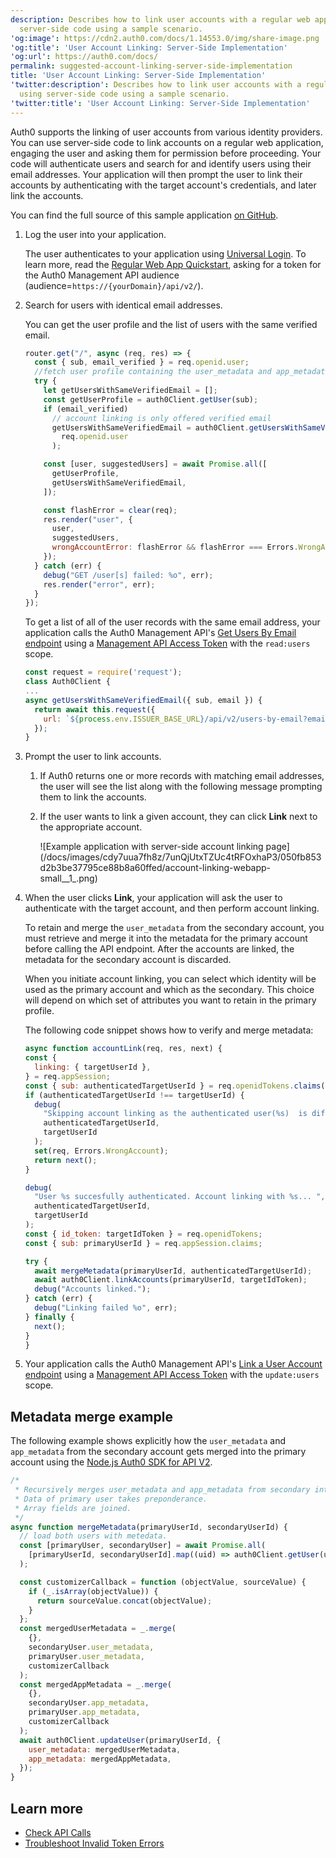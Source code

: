 ```yaml
---
description: Describes how to link user accounts with a regular web app using
  server-side code using a sample scenario.
'og:image': https://cdn2.auth0.com/docs/1.14553.0/img/share-image.png
'og:title': 'User Account Linking: Server-Side Implementation'
'og:url': https://auth0.com/docs/
permalink: suggested-account-linking-server-side-implementation
title: 'User Account Linking: Server-Side Implementation'
'twitter:description': Describes how to link user accounts with a regular web app
  using server-side code using a sample scenario.
'twitter:title': 'User Account Linking: Server-Side Implementation'
---
```

Auth0 supports the linking of user accounts from various <Tooltip tip="Identity Provider (IdP): Service that stores and manages digital identities." cta="View Glossary" href="/docs/glossary?term=identity+providers">identity providers</Tooltip>. You can use server-side code to link accounts on a regular web application, engaging the user and asking them for permission before proceeding. Your code will authenticate users and search for and identify users using their email addresses. Your application will then prompt the user to link their accounts by authenticating with the target account's credentials, and later link the accounts.

You can find the full source of this sample application [on GitHub](https://github.com/auth0-samples/auth0-link-accounts-sample/tree/master/RegularWebApp).

1. Log the user into your application.<br />

   The user authenticates to your application using [Universal Login](/docs/authenticate/login/auth0-universal-login). To learn more, read the [Regular Web App Quickstart](/docs/quickstart/webapp), asking for a token for the Auth0 Management API audience (audience=`https://{yourDomain}/api/v2/`).
2. Search for users with identical email addresses.<br />

   You can get the user profile and the list of users with the same verified email.

   ```javascript lines expandable
   router.get("/", async (req, res) => {
     const { sub, email_verified } = req.openid.user;
     //fetch user profile containing the user_metadata and app_metadata properties
     try {
       let getUsersWithSameVerifiedEmail = [];
       const getUserProfile = auth0Client.getUser(sub);
       if (email_verified)
         // account linking is only offered verified email
         getUsersWithSameVerifiedEmail = auth0Client.getUsersWithSameVerifiedEmail(
           req.openid.user
         );

       const [user, suggestedUsers] = await Promise.all([
         getUserProfile,
         getUsersWithSameVerifiedEmail,
       ]);

       const flashError = clear(req);
       res.render("user", {
         user,
         suggestedUsers,
         wrongAccountError: flashError && flashError === Errors.WrongAccount,
       });
     } catch (err) {
       debug("GET /user[s] failed: %o", err);
       res.render("error", err);
     }
   });
   ```


   

   

   To get a list of all of the user records with the same email address, your application calls the Auth0 Management API's [Get Users By Email endpoint](https://auth0.com/docs/api/v2#!/users-by-email/get_users_by_email) using a [Management API Access Token](/docs/secure/tokens/access-tokens/management-api-access-tokens) with the `read:users` scope.

   ```javascript lines
   const request = require('request');
   class Auth0Client {
   ...
   async getUsersWithSameVerifiedEmail({ sub, email }) {
     return await this.request({
       url: `${process.env.ISSUER_BASE_URL}/api/v2/users-by-email?email=${email}`,
     });
   }
   ```


   

   
3. Prompt the user to link accounts.

   1. If Auth0 returns one or more records with matching email addresses, the user will see the list along with the following message prompting them to link the accounts.
   2. If the user wants to link a given account, they can click **Link** next to the appropriate account.

      <Frame>![Example application with server-side account linking page](/docs/images/cdy7uua7fh8z/7unQjUtxTZUc4tRFOxhaP3/050fb853d2b3be37795ce88b8a60ffed/account-linking-webapp-small__1_.png)</Frame>
4. When the user clicks **Link**, your application will ask the user to authenticate with the target account, and then perform account linking.

   <Warning>

   To retain and merge the `user_metadata` from the secondary account, you must retrieve and merge it into the metadata for the primary account before calling the API endpoint. After the accounts are linked, the metadata for the secondary account is discarded.

   When you initiate account linking, you can select which identity will be used as the primary account and which as the secondary. This choice will depend on which set of attributes you want to retain in the primary profile.

   </Warning>

   The following code snippet shows how to verify and merge metadata:

   ```javascript lines expandable
   async function accountLink(req, res, next) {
   const {
     linking: { targetUserId },
   } = req.appSession;
   const { sub: authenticatedTargetUserId } = req.openidTokens.claims();
   if (authenticatedTargetUserId !== targetUserId) {
     debug(
       "Skipping account linking as the authenticated user(%s)  is different than target linking user (%s)",
       authenticatedTargetUserId,
       targetUserId
     );
     set(req, Errors.WrongAccount);
     return next();
   }

   debug(
     "User %s succesfully authenticated. Account linking with %s... ",
     authenticatedTargetUserId,
     targetUserId
   );
   const { id_token: targetIdToken } = req.openidTokens;
   const { sub: primaryUserId } = req.appSession.claims;

   try {
     await mergeMetadata(primaryUserId, authenticatedTargetUserId);
     await auth0Client.linkAccounts(primaryUserId, targetIdToken);
     debug("Accounts linked.");
   } catch (err) {
     debug("Linking failed %o", err);
   } finally {
     next();
   }
   }
   ```


   

   
5. Your application calls the Auth0 Management API's [Link a User Account endpoint](https://auth0.com/docs/api/v2#!/Users/post_identities) using a [Management API Access Token](/docs/secure/tokens/access-tokens/management-api-access-tokens) with the `update:users` scope.

## Metadata merge example

The following example shows explicitly how the `user_metadata` and `app_metadata` from the secondary account gets merged into the primary account using the [Node.js Auth0 SDK for API V2](https://github.com/auth0/node-auth0).

```javascript lines expandable
/*
 * Recursively merges user_metadata and app_metadata from secondary into primary user.
 * Data of primary user takes preponderance.
 * Array fields are joined.
 */
async function mergeMetadata(primaryUserId, secondaryUserId) {
  // load both users with metedata.
  const [primaryUser, secondaryUser] = await Promise.all(
    [primaryUserId, secondaryUserId].map((uid) => auth0Client.getUser(uid))
  );

  const customizerCallback = function (objectValue, sourceValue) {
    if (_.isArray(objectValue)) {
      return sourceValue.concat(objectValue);
    }
  };
  const mergedUserMetadata = _.merge(
    {},
    secondaryUser.user_metadata,
    primaryUser.user_metadata,
    customizerCallback
  );
  const mergedAppMetadata = _.merge(
    {},
    secondaryUser.app_metadata,
    primaryUser.app_metadata,
    customizerCallback
  );
  await auth0Client.updateUser(primaryUserId, {
    user_metadata: mergedUserMetadata,
    app_metadata: mergedAppMetadata,
  });
}
```






## Learn more

* [Check API Calls](/docs/troubleshoot/authentication-issues/check-api-calls)
* [Troubleshoot Invalid Token Errors](/docs/troubleshoot/basic-issues/invalid-token-errors)